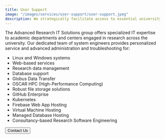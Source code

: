 ```yaml
---
title: User Support
image: "/images/services/user-support/user-support.jpeg"
description: We strategically facilitate access to essential university research services
---
```


<ContentSection title="Advanced Research IT Solutions">

The Advanced Research IT Solutions group offers specialized IT expertise to academic departments and centers engaged in research across the university. Our dedicated team of system engineers provides personalized service and advanced administration and troubleshooting for:

- Linux and Windows systems
- Web-based services
- Research data management
- Database support
- Globus Data Transfer
- OSCAR HPC (High-Performance Computing)
- Robust file storage solutions
- GitHub Enterprise
- Kubernetes
- Firebase Web App Hosting
- Virtual Machine Hosting
- Managed Database Hosting
- Consultancy-based Research Software Engineering

<Button href="mailto:ccv-res-sys@brown.edu">
  Contact Us
</Button>
</ContentSection>
